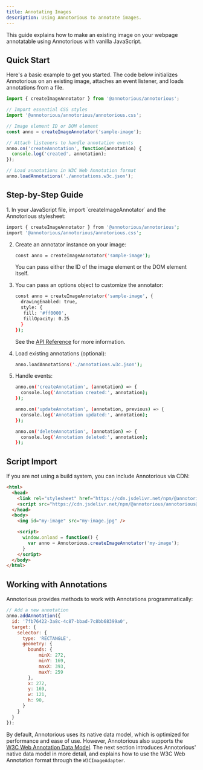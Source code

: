 ```yaml
---
title: Annotating Images
description: Using Annotorious to annotate images.
---
```


This guide explains how to make an existing image on your webpage annotatable using 
Annotorious with vanilla JavaScript.

## Quick Start

Here's a basic example to get you started. The code below initializes Annotorious 
on an existing image, attaches an event listener, and loads annotations from a file.

```js
import { createImageAnnotator } from '@annotorious/annotorious';

// Import essential CSS styles
import '@annotorious/annotorious/annotorious.css';

// Image element ID or DOM element
const anno = createImageAnnotator('sample-image');

// Attach listeners to handle annotation events
anno.on('createAnnotation', function(annotation) {
  console.log('created', annotation);
});

// Load annotations in W3C Web Annotation format
anno.loadAnnotations('./annotations.w3c.json');
```

## Step-by-Step Guide

<Steps>
1. In your JavaScript file, import `createImageAnnotator` and the Annotorious stylesheet:

   ```bash frame="none"
   import { createImageAnnotator } from '@annotorious/annotorious';
   import '@annotorious/annotorious/annotorious.css';
   ```

2. Create an annotator instance on your image:

   ```bash frame="none"
   const anno = createImageAnnotator('sample-image');
   ```

   You can pass either the ID of the image element or the DOM element itself.

3. You can pass an options object to customize the annotator:

   ```bash frame="none"
   const anno = createImageAnnotator('sample-image', {
     drawingEnabled: true,
     style: {
      fill: '#ff0000',
      fillOpacity: 0.25
     }
   });
   ```

   See the [API Reference](/api-reference) for more information.

4. Load existing annotations (optional):
   
   ```bash frame="none"
   anno.loadAnnotations('./annotations.w3c.json');
   ```

5. Handle events:

   ```bash frame="none"
   anno.on('createAnnotation', (annotation) => {
     console.log('Annotation created:', annotation);
   });

   anno.on('updateAnnotation', (annotation, previous) => {
     console.log('Annotation updated:', annotation);
   });

   anno.on('deleteAnnotation', (annotation) => {
     console.log('Annotation deleted:', annotation);
   });
   ```
</Steps>

## Script Import

If you are not using a build system, you can include Annotorious via CDN:

```html
<html>
  <head>
    <link rel="stylesheet" href="https://cdn.jsdelivr.net/npm/@annotorious/annotorious@latest/dist/annotorious.css">
    <script src="https://cdn.jsdelivr.net/npm/@annotorious/annotorious@latest/dist/annotorious.js"></script>
  </head>
  <body>
    <img id="my-image" src="my-image.jpg" />

    <script>
      window.onload = function() {
        var anno = Annotorious.createImageAnnotator('my-image');
      }
    </script>
  </body>
</html>
```

## Working with Annotations

Annotorious provides methods to work with Annotations programmatically:

```js
// Add a new annotation
anno.addAnnotation({
  id: '7fb76422-3a8c-4c87-bbad-7c8bb68399a0',
  target: {
    selector: {
      type: 'RECTANGLE',
      geometry: {
        bounds: {
            minX: 272,
            minY: 169,
            maxX: 393,
            maxY: 259
        },
        x: 272,
        y: 169,
        w: 121,
        h: 90,
      }
    }
  }
});
```

By default, Annotorious uses its native data model, which is optimized 
for performance and ease of use. However, Annotorious also supports 
the [W3C Web Annotation Data Model](https://www.w3.org/TR/annotation-model/).
The next section introduces Annotorious' native data model in more detail, 
and explains how to use the W3C Web Annotation format through the `W3CImageAdapter`.
